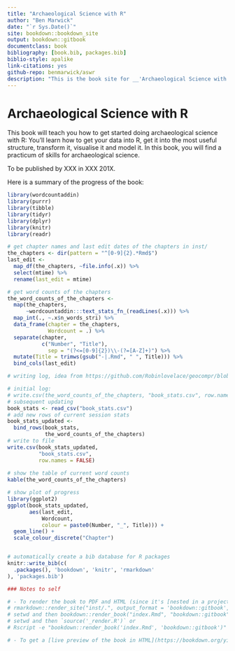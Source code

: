 ```yaml
--- 
title: "Archaeological Science with R"
author: "Ben Marwick"
date: "`r Sys.Date()`"
site: bookdown::bookdown_site
output: bookdown::gitbook
documentclass: book
bibliography: [book.bib, packages.bib]
biblio-style: apalike
link-citations: yes
github-repo: benmarwick/aswr
description: "This is the book site for __'Archaeological Science with R'__. "
---
```


# Archaeological Science with R

This book will teach you how to get started doing archaeological science with R: You'll learn how to get your data into R, get it into the most useful structure, transform it, visualise it and model it. In this book, you will find a practicum of skills for archaeological science.  

To be published by XXX in XXX 201X. 

 <!-- img src="cover.png" width="250" height="328" alt="Cover image" / -->
 
Here is a summary of the progress of the book:

```r

library(wordcountaddin)
library(purrr)
library(tibble)
library(tidyr)
library(dplyr)
library(knitr)
library(readr)

# get chapter names and last edit dates of the chapters in inst/
the_chapters <- dir(pattern = "^[0-9]{2}.*Rmd$")
last_edit <- 
  map_df(the_chapters, ~file.info(.x)) %>% 
  select(mtime) %>% 
  rename(last_edit = mtime)

# get word counts of the chapters
the_word_counts_of_the_chapters <- 
  map(the_chapters, 
      ~wordcountaddin:::text_stats_fn_(readLines(.x))) %>% 
  map_int(., ~.x$n_words_stri) %>% 
  data_frame(chapter = the_chapters,
             Wordcount = .) %>% 
  separate(chapter, 
           c("Number", "Title"), 
             sep = "(?<=[0-9]{2})\\-(?=[A-Z]+)") %>% 
  mutate(Title = trimws(gsub("-|.Rmd", " ", Title))) %>% 
  bind_cols(last_edit) 

# writing log, idea from https://github.com/Robinlovelace/geocompr/blob/5076612a8913165083cfd62610d01c0b38c061d7/README.Rmd

# initial log:
# write.csv(the_word_counts_of_the_chapters, "book_stats.csv", row.names = FALSE)
# subsequent updating
book_stats <- read_csv("book_stats.csv")
# add new rows of current session stats
book_stats_updated <- 
  bind_rows(book_stats, 
            the_word_counts_of_the_chapters)
# write to file
write.csv(book_stats_updated, 
          "book_stats.csv", 
          row.names = FALSE)
  
# show the table of current word counts
kable(the_word_counts_of_the_chapters)

# show plot of progress
library(ggplot2)
ggplot(book_stats_updated,
       aes(last_edit,
           Wordcount,
           colour = paste0(Number, "_", Title))) +
  geom_line() +
  scale_colour_discrete("Chapter")



```


```r
# automatically create a bib database for R packages
knitr::write_bib(c(
  .packages(), 'bookdown', 'knitr', 'rmarkdown'
), 'packages.bib')
```

```r
### Notes to self

# - To render the book to PDF and HTML (since it's [nested in a project directory](https://github.com/rstudio/bookdown/issues/215)), 
# rmarkdown::render_site("inst/.", output_format = 'bookdown::gitbook', encoding = 'UTF-8')
# setwd and then bookdown::render_book("index.Rmd", "bookdown::gitbook")
# setwd and then `source('_render.R')` or 
# Rscript -e "bookdown::render_book('index.Rmd', 'bookdown::gitbook')" or 

# - To get a [live preview of the book in HTML](https://bookdown.org/yihui/bookdown/serve-the-book.html): setwd and then `bookdown::serve_book(dir = ".", output_dir = "_book", preview = TRUE, in_session = TRUE, daemon = FALSE)`
```

<!---
# TODO
- rexcel and jailbreakr: how to get a dataframe out of that?
- where to put list and data frame indexing? ch4 prep
- where to put regex? ch4 prep



--->
